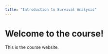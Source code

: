 ```yaml
---
title: "Introduction to Survival Analysis"
---
```


# Welcome to the course!

This is the course website.
